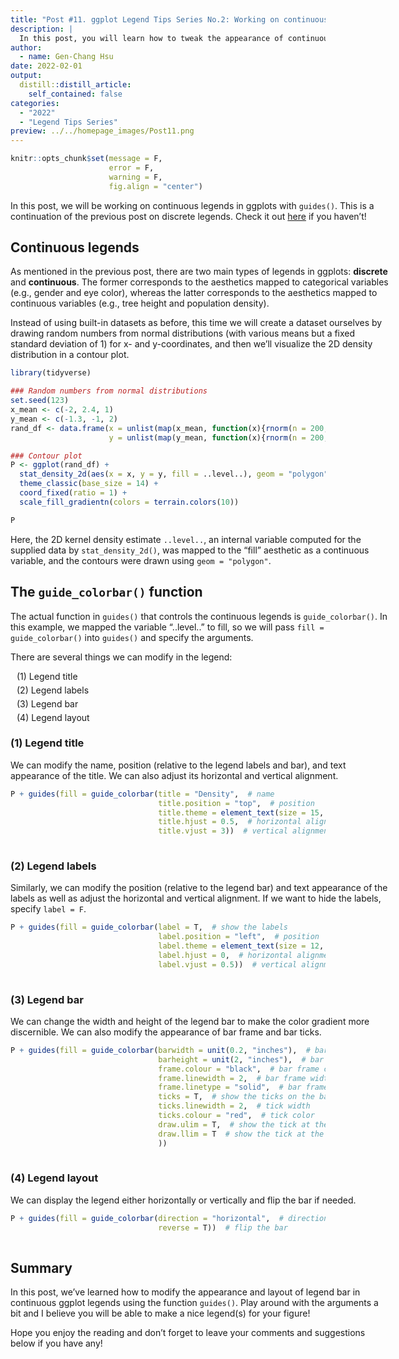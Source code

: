 ```yaml
---
title: "Post #11. ggplot Legend Tips Series No.2: Working on continuous legends with guides()"
description: |
  In this post, you will learn how to tweak the appearance of continuous legends in ggplots with `guides()`.
author:
  - name: Gen-Chang Hsu
date: 2022-02-01
output:
  distill::distill_article:
    self_contained: false
categories:
  - "2022"
  - "Legend Tips Series"
preview: ../../homepage_images/Post11.png
---
```


<!-- Webpage style -->
<style>
d-article a {
    color: #2780e3 !important;
    border-bottom: none !important;
}

d-article a:hover {
    color: #2780e3 !important;
    border-bottom: 2px solid !important;
}

d-byline {
    margin-left: -10% !important;
}

d-title {
    margin-left: -10%;
}

d-title h1{
    font-size: 45px;
    width: 130%;
}

d-article {
    margin-left: -10%;
}

p {
    width: 120%;
}

d-article h2 {
    width: 120%;
}

d-article h3 {
  width: 120%;
  font-size: 28px;
}

div.article-footer{
    width: 120%;
}

d-article div.sourceCode { 
    width: 120% !important;
}

d-article pre { 
    width: 120% !important;
}

div.l-body {
    width: 120% !important;
}

div.l-body img {
    margin-right: 20% !important;
}

</style>

```r
knitr::opts_chunk$set(message = F, 
                      error = F, 
                      warning = F,
                      fig.align = "center")

```

<!-- Start of the article -->

In this post, we will be working on continuous legends in ggplots with `guides()`. This is a continuation of the previous post on discrete legends. Check it out [here](https://genchanghsu.github.io/ggGallery/posts/2022-01-28-post-10-ggplot-legend-tips-series-no1-working-on-discrete-scale-legends-with-guides/) if you haven't!


## Continuous legends

As mentioned in the previous post, there are two main types of legends in ggplots: **discrete** and **continuous**. The former corresponds to the aesthetics mapped to categorical variables (e.g., gender and eye color), whereas the latter corresponds to the aesthetics mapped to continuous variables (e.g., tree height and population density).

Instead of using built-in datasets as before, this time we will create a dataset ourselves by drawing random numbers from normal distributions (with various means but a fixed standard deviation of 1) for x- and y-coordinates, and then we'll visualize the 2D density distribution in a contour plot. 

```r
library(tidyverse)

### Random numbers from normal distributions
set.seed(123)
x_mean <- c(-2, 2.4, 1)
y_mean <- c(-1.3, -1, 2)
rand_df <- data.frame(x = unlist(map(x_mean, function(x){rnorm(n = 200, mean = x, sd = 1)})),
                      y = unlist(map(y_mean, function(x){rnorm(n = 200, mean = x, sd = 1)})))

### Contour plot
P <- ggplot(rand_df) +
  stat_density_2d(aes(x = x, y = y, fill = ..level..), geom = "polygon") + 
  theme_classic(base_size = 14) +
  coord_fixed(ratio = 1) + 
  scale_fill_gradientn(colors = terrain.colors(10))

P
```

Here, the 2D kernel density estimate `..level..`, an internal variable computed for the supplied data by `stat_density_2d()`, was mapped to the "fill" aesthetic as a continuous variable, and the contours were drawn using `geom = "polygon"`.


## The `guide_colorbar()` function

The actual function in `guides()` that controls the continuous legends is `guide_colorbar()`. In this example, we mapped the variable "..level.." to fill, so we will pass `fill = guide_colorbar()` into `guides()` and specify the arguments.

There are several things we can modify in the legend:

<span style="display: block; margin-top: 0px; margin-left: 10px"> (1) Legend title</span>
<span style="display: block; margin-top: 5px; margin-left: 10px"> (2) Legend labels</span>
<span style="display: block; margin-top: 5px; margin-left: 10px"> (3) Legend bar</span>
<span style="display: block; margin-top: 5px; margin-left: 10px"> (4) Legend layout</span>


### (1) Legend title

We can modify the name, position (relative to the legend labels and bar), and text appearance of the title. We can also adjust its horizontal and vertical alignment.

```r
P + guides(fill = guide_colorbar(title = "Density",  # name
                                 title.position = "top",  # position
                                 title.theme = element_text(size = 15, color = "blue", face = "bold"),  # text appearance
                                 title.hjust = 0.5,  # horizontal alignment
                                 title.vjust = 3))  # vertical alignment
  
```

### (2) Legend labels

Similarly, we can modify the position (relative to the legend bar) and text appearance of the labels as well as adjust the horizontal and vertical alignment. If we want to hide the labels, specify `label = F`.

```r
P + guides(fill = guide_colorbar(label = T,  # show the labels
                                 label.position = "left",  # position
                                 label.theme = element_text(size = 12, color = "brown", face = "italic"),  # text appearance
                                 label.hjust = 0,  # horizontal alignment
                                 label.vjust = 0.5))  # vertical alignment
  
```

### (3) Legend bar

We can change the width and height of the legend bar to make the color gradient more discernible. We can also modify the appearance of bar frame and bar ticks.
 
```r
P + guides(fill = guide_colorbar(barwidth = unit(0.2, "inches"),  # bar width
                                 barheight = unit(2, "inches"),  # bar height
                                 frame.colour = "black",  # bar frame color
                                 frame.linewidth = 2,  # bar frame width
                                 frame.linetype = "solid",  # bar frame linetype
                                 ticks = T,  # show the ticks on the bar
                                 ticks.linewidth = 2,  # tick width
                                 ticks.colour = "red",  # tick color
                                 draw.ulim = T,  # show the tick at the upper limit
                                 draw.llim = T  # show the tick at the lower limit
                                 ))
  
```

### (4) Legend layout

We can display the legend either horizontally or vertically and flip the bar if needed.

```r
P + guides(fill = guide_colorbar(direction = "horizontal",  # direction of the legend
                                 reverse = T))  # flip the bar
  
```


## Summary

In this post, we've learned how to modify the appearance and layout of legend bar in continuous ggplot legends using the function `guides()`. Play around with the arguments a bit and I believe you will be able to make a nice legend(s) for your figure!

Hope you enjoy the reading and don't forget to leave your comments and suggestions below if you have any!
